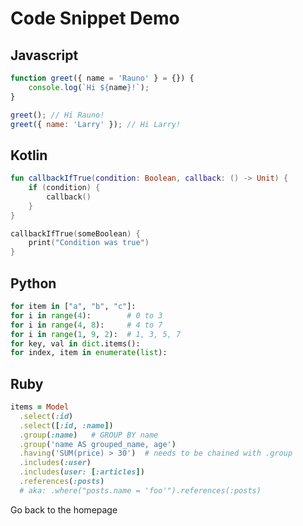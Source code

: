 
<SEO title="Code Snippets" />

# Code Snippet Demo

## Javascript

```javascript copy theme=github showLineNumbers
function greet({ name = 'Rauno' } = {}) {
	console.log(`Hi ${name}!`);
}

greet(); // Hi Rauno!
greet({ name: 'Larry' }); // Hi Larry!
```

## Kotlin

```kotlin showLineNumbers
fun callbackIfTrue(condition: Boolean, callback: () -> Unit) {
    if (condition) {
        callback()
    }
}

callbackIfTrue(someBoolean) {
    print("Condition was true")
}
```

## Python

```python
for item in ["a", "b", "c"]:
for i in range(4):        # 0 to 3
for i in range(4, 8):     # 4 to 7
for i in range(1, 9, 2):  # 1, 3, 5, 7
for key, val in dict.items():
for index, item in enumerate(list):
```

## Ruby

```ruby
items = Model
  .select(:id)
  .select([:id, :name])
  .group(:name)   # GROUP BY name
  .group('name AS grouped_name, age')
  .having('SUM(price) > 30')  # needs to be chained with .group
  .includes(:user)
  .includes(user: [:articles])
  .references(:posts)
  # aka: .where("posts.name = 'foo'").references(:posts)
```

<div
	style={{
		position: 'fixed',
		background: 'white',
		padding: '1rem',
		bottom: 0,
		left: 0,
		width: '100vw'
	}}>
	<Link to="/">Go back to the homepage</Link>
</div>
